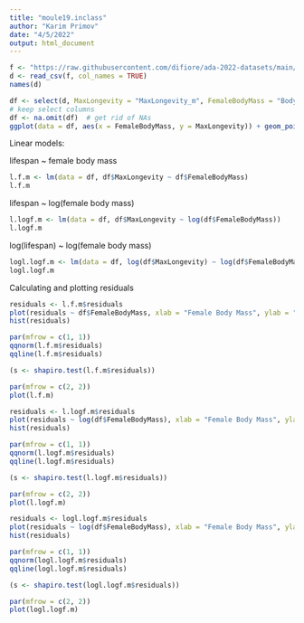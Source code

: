 ```yaml
---
title: "moule19.inclass"
author: "Karim Primov"
date: "4/5/2022"
output: html_document
---
```


```r
f <- "https://raw.githubusercontent.com/difiore/ada-2022-datasets/main/KamilarAndCooperData.csv"
d <- read_csv(f, col_names = TRUE)
names(d)
```


```r
df <- select(d, MaxLongevity = "MaxLongevity_m", FemaleBodyMass = "Body_mass_female_mean")
# keep select columns
df <- na.omit(df)  # get rid of NAs
ggplot(data = df, aes(x = FemaleBodyMass, y = MaxLongevity)) + geom_point() + geom_smooth(method = "lm")
```
Linear models:

lifespan ~ female body mass
```r
l.f.m <- lm(data = df, df$MaxLongevity ~ df$FemaleBodyMass)
l.f.m
```

lifespan ~ log(female body mass)
```r
l.logf.m <- lm(data = df, df$MaxLongevity ~ log(df$FemaleBodyMass))
l.logf.m
```

log(lifespan) ~ log(female body mass)
```r
logl.logf.m <- lm(data = df, log(df$MaxLongevity) ~ log(df$FemaleBodyMass))
logl.logf.m
```

Calculating and plotting residuals
```r
residuals <- l.f.m$residuals
plot(residuals ~ df$FemaleBodyMass, xlab = "Female Body Mass", ylab = "Residuals")
hist(residuals)

par(mfrow = c(1, 1))
qqnorm(l.f.m$residuals)
qqline(l.f.m$residuals)

(s <- shapiro.test(l.f.m$residuals))

par(mfrow = c(2, 2))
plot(l.f.m)
```

```r
residuals <- l.logf.m$residuals
plot(residuals ~ log(df$FemaleBodyMass), xlab = "Female Body Mass", ylab = "Residuals")
hist(residuals)

par(mfrow = c(1, 1))
qqnorm(l.logf.m$residuals)
qqline(l.logf.m$residuals)

(s <- shapiro.test(l.logf.m$residuals))

par(mfrow = c(2, 2))
plot(l.logf.m)
```

```r
residuals <- logl.logf.m$residuals
plot(residuals ~ log(df$FemaleBodyMass), xlab = "Female Body Mass", ylab = "Residuals")
hist(residuals)

par(mfrow = c(1, 1))
qqnorm(logl.logf.m$residuals)
qqline(logl.logf.m$residuals)

(s <- shapiro.test(logl.logf.m$residuals))

par(mfrow = c(2, 2))
plot(logl.logf.m)
```

```r

```

```r

```

```r

```

```r

```

```r

```

```r

```

```r

```

```r

```

```r

```

```r

```

```r

```

```r

```

```r

```

```r

```

```r

```

```r

```

```r

```

```r

```

```r

```

```r

```

```r

```